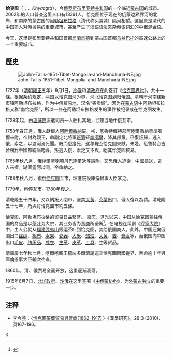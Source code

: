 {{Infobox Russian inhabited locality
|zh_name=恰克圖
|ru_name=Кяхта
|loc_name1=Хяагта
|loc_lang1=[[布里亞特語|布里亞特語]]
|image_skyline=Kyahta.s gory.JPG
|image_caption=View of the town
|coordinates={{coord|50|21|00|N|106|27|00|E|display=inline,title}}
|map_label_position=right
|image_coa=Coat of Arms of Kyakhta (Buryatia) (1861).png
|coa_caption=
|image_flag=Flag of Kyakhta (Buryatia).png
|flag_caption=
|anthem=
|anthem_ref=
|holiday=
|holiday_ref=
|federal_subject=[[布里亞特共和國|布里亞特共和國]]
|federal_subject_ref=<ref name="RBuryatia_admlist">Resolution #43</ref>
|adm_data_as_of=July 2013
|adm_district_jur=[[Kyakhtinsky_District|Kyakhtinsky District]]
|adm_district_jur_ref=<ref name="RBuryatia_admlist" />
|adm_selsoviet_jur=Kyakhta
|adm_selsoviet_type=城市
|adm_selsoviet_jur_ref=<ref name="RBuryatia_admlist" />
|adm_ctr_of1=Kyakhtinsky District
|adm_ctr_of1_ref=<ref name="RBuryatia_admlist" />
|adm_ctr_of2=Town of Kyakhta
|adm_ctr_of2_ref=<ref name="RBuryatia_admlist" />
|inhabloc_cat=城市
|inhabloc_cat_ref=<ref name="RBuryatia_admlist" />
|mun_data_as_of=October 2014
|mun_district_jur=Kyakhtinsky Municipal District
|mun_district_jur_ref=<ref name="RBuryatia_mun">Law #985-III</ref>
|urban_settlement_jur=Kyakhta Urban Settlement
|urban_settlement_jur_ref=<ref name="RBuryatia_mun" />
|mun_admctr_of1=Kyakhtinsky Municipal District
|mun_admctr_of1_ref=<ref name="RBuryatia_mun" />
|mun_admctr_of2=Kyakhta Urban Settlement
|mun_admctr_of2_ref=<ref name="RBuryatia_mun" />
|leader_title=市長
|leader_title_ref=
|leader_name=Valery Tsyrempilov
|leader_name_ref=
|representative_body=
|representative_body_ref=
|area_of_what=
|area_as_of=
|area_km2=
|area_km2_ref=
|pop_2010census=20024
|pop_2010census_ref=<ref name="2010Census">{{ru-pop-ref|2010Census}}</ref>
|pop_density=
|pop_density_as_of=
|pop_density_ref=
|pop_latest=
|pop_latest_date=
|pop_latest_ref=
|established_date=1728年
|established_title=
|established_date_ref=<ref name="Founded">{{cite book|author=Mark Mancall|publisher=Harvard University Press|year=1971|isbn=|title=Russia and China: their diplomatic relations to 1728, (Volume 61 of Harvard East Asian series, Center for East Asian Studies, Harvard University).|url=https://books.google.com/books?id=UEduAAAAMAAJ|pages=263|access-date=2019-09-08|archive-date=2021-02-23|archive-url=https://web.archive.org/web/20210223202558/https://books.google.com/books?id=UEduAAAAMAAJ|dead-url=no}}</ref>
|current_cat_date=1805年
|current_cat_date_ref=
|prev_name1=Kyakhta
|prev_name1_date=
|prev_name1_ref=
|prev_name2=Troitskosavsk
|prev_name2_date=1935年
|prev_name2_ref=
|postal_codes=671840, 671842, 671843
|dialing_codes=30142
|dialing_codes_ref=
|website=
|website_ref=
|date=May 2010
}}
'''恰克图'''（{{lang-ru|Кя́хта}}；{{lang-bxr|Хяагта}}，''Khyaagta''），今[[俄罗斯|俄罗斯]][[布里亚特共和国|布里亚特共和国]]的一个临近[[蒙古国|蒙古国]]的城市。2002年的人口普查这里人口有18391人。恰克图位于现在的俄蒙边界界河的北岸，和南岸的蒙古国的[[阿勒坦布拉格|阿勒坦布拉格]]（清代称买卖城）隔河相望。这里原是清代的中国商人对俄贸易的重要城市，甚至产生了汉语语法夹杂俄语词汇的[[中俄混合語|中俄混合语]]。

今天，这里是布里亚特共和国首都[[烏蘭烏德|烏蘭烏德]]到蒙古国首都[[乌兰巴托|乌兰巴托]]的高速公路上的一个重要城市。

==歷史==
[[File:John-Tallis-1851-Tibet-Mongolia-and-Manchuria-NE.jpg|thumb]]

1727年（[[清朝|清朝]][[雍正|雍正]]五年）9月1日，[[沙俄|沙俄]]和[[清朝|清政府]]在此签订《[[恰克圖界約|恰克圖界約]]》，共十一條。根据条约规定，两国以恰克图河为界，河北恰克图划归俄国。清朝于河南建新市镇阿勒坦布拉格，作为中俄贸易地，汉名“买卖城”。因为在[[蒙古语|蒙古语]]中阿勒坦布拉格又称“南恰克图”，所以一些在阿勒坦布拉格发生的事件被纪录成在恰克图发生。

1729年起，由[[理藩院|理藩院]]派遣司员一人驻扎其地，监理当地中俄互市。

1758年春正月，俄人獻叛人[[阿睦爾撒納|阿睦爾撒納]]屍。初，厄魯特輝特部阿睦爾撒納背準噶爾來附，帝封為親王，命副定北將軍[[班第|班第]]征[[準噶爾|準噶爾]]，降其部眾。已復叛歸，逃入俄，索之，以渡河溺死聞。既而患痘死，遂移屍至恰克圖來獻。未幾，厄魯特台吉舍楞戕中國都統唐喀祿，叛逃入俄，索之又不與，絕其恰克圖貿易。

1765年秋八月，俄綽爾濟喇嘛丹巴達爾紮等請附，又恐俄人追索，中國擒送，遣人來探。瑚圖靈阿以聞，帝命納之。

1768年秋八月，復俄[[恰克圖|恰克圖]]互市，理籓院設庫倫辦事大臣掌之。

1779年，再停互市。1780年復之。

清乾隆五十四年，又以納叛人閉市，嚴禁[[大黃|大黃]]、[[茶葉|茶葉]]出口，俄人復以為請。清乾隆五十七年，乃與訂恰克圖市約五條。

恰克图、阿勒坦布拉格的贸易日益繁盛。
[[嘉庆|嘉庆]]、[[道光|道光]]以来，中国从恰克图输往俄国的商品是以[[茶叶|茶叶]]为大宗，其业务皆为[[晋商|晋商]]所垄断<ref>{{Cite web |url=http://www.tynews.com.cn/longchengsanjin/2004-12/06/content_523969.htm |title=明清晋商衰落 |access-date=2006-12-20 |archive-date=2007-09-28 |archive-url=https://web.archive.org/web/20070928023341/http://www.tynews.com.cn/longchengsanjin/2004-12/06/content_523969.htm |dead-url=yes }}</ref>。在电视连续剧《[[乔家大院_(电视剧)|乔家大院]]》中，主人公就从[[福建|福建]][[武夷山|武夷山]]贩运茶叶到恰克图，卖给俄国商人。此外，中国还向俄国出口[[丝绸|丝绸]]、[[棉布|棉布]]、[[水果|水果]]、[[瓷器|瓷器]]、[[大米|大米]]、[[蜡烛|蜡烛]]、[[大黄|大黄]]、[[姜|姜]]、[[麝香|麝香]]等，而俄国向中国出口[[毛皮|毛皮]]、[[纺织品|纺织品]]、[[成衣|成衣]]、[[生革|生革]]、[[皮革|皮革]]、[[工具|工具]]、[[牛|牛]]等货品。

清嘉慶七年秋七月，喀爾喀親王蘊端多爾濟請巡查恰克圖兩國邊界，帝命逾十年與庫倫辦事大臣輪次往查。

1860年，清、俄贸易全面开放，这里逐渐衰落。

1915年6月7日，[[北洋政府|北洋政府]]、[[沙俄|沙俄]]在这里签署《[[中俄蒙协约|中俄蒙协约]]》，为[[外蒙古独立|外蒙古独立]]的重要一步。

==注释==
{{Reflist}}
*李今芸：〈[http://ccsdb.ncl.edu.tw/ccs/image/01_028_003_01_06.pdf 恰克圖茶葉貿易與晉商(1862-1917)] {{Wayback|url=http://ccsdb.ncl.edu.tw/ccs/image/01_028_003_01_06.pdf |date=20210223202607 }}〉《漢學研究》，28:3 (2010)，頁167-196。

{{布里亞特共和國行政區劃}}

[[Category:布里亚特共和国城市|К]]